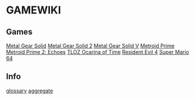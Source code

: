 = GAMEWIKI =

== Games ==
[[Metal Gear Solid]]
[[Metal Gear Solid 2]]
[[Metal Gear Solid V]]
[[Metroid Prime]]
[[Metroid Prime 2: Echoes]]
[[TLOZ Ocarina of Time]]
[[Resident Evil 4]]
[[Super Mario 64]]

== Info ==
[[glossary]]
[[aggregate]]

